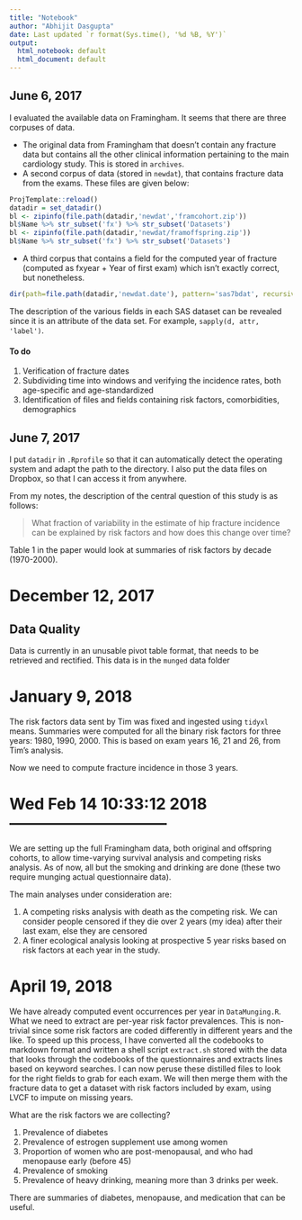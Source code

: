 ```yaml
---
title: "Notebook"
author: "Abhijit Dasgupta"
date: Last updated `r format(Sys.time(), '%d %B, %Y')`
output:
  html_notebook: default
  html_document: default
---
```


## June 6, 2017

I evaluated the available data on Framingham. It seems that there are three corpuses of data.

+ The original data from Framingham that doesn't contain any fracture data but contains all the other clinical information pertaining to the main cardiology study. This is stored in `archives`.
+ A second corpus of data (stored in `newdat`), that contains fracture data from the exams. These files are given below:
```r
ProjTemplate::reload()
datadir = set_datadir()
bl <- zipinfo(file.path(datadir,'newdat','framcohort.zip'))
bl$Name %>% str_subset('fx') %>% str_subset('Datasets')
bl <- zipinfo(file.path(datadir,'newdat/framoffspring.zip'))
bl$Name %>% str_subset('fx') %>% str_subset('Datasets')
```
+ A third corpus that contains a field for the computed year of fracture (computed as fxyear + Year of first exam) which isn't exactly correct, but nonetheless.
```r
dir(path=file.path(datadir,'newdat.date'), pattern='sas7bdat', recursive=T)
```

The description of the various fields in each SAS dataset can be
revealed since it is an attribute of the data set. For example, `sapply(d, attr, 'label')`.

#### To do

1. Verification of fracture dates
2. Subdividing time into windows and verifying the incidence rates, both age-specific and age-standardized
3. Identification of files and fields containing risk factors, comorbidities, demographics

## June 7, 2017

I put `datadir` in `.Rprofile` so that it can automatically detect the operating system and adapt the path to the
directory. I also put the data files on Dropbox, so that I can access it from anywhere.

From my notes, the description of the central question of this study is as follows:

> What fraction of variability in the estimate of hip fracture incidence can be explained by risk factors and how does this change over time?

Table 1 in the paper would look at summaries of risk factors by decade (1970-2000).

# December 12, 2017

## Data Quality

Data is currently in an unusable pivot table format, that needs to be retrieved and rectified. This data is in
the `munged` data folder


# January 9, 2018

The risk factors data sent by Tim was fixed and ingested using `tidyxl` means. Summaries were computed for all
the binary risk factors for three years: 1980, 1990, 2000. This is based on exam years 16, 21 and 26, from Tim's
analysis.

Now we need to compute fracture incidence in those 3 years.


# Wed Feb 14 10:33:12 2018 ------------------------------

We are setting up the full Framingham data, both original and offspring cohorts, to allow time-varying
survival analysis and competing risks analysis. As of now, all but the smoking and drinking are done (these two require munging actual questionnaire data).

The main analyses under consideration are:

1. A competing risks analysis with death as the competing risk. We can consider people censored if
they die over 2 years (my idea) after their last exam, else they are censored
2. A finer ecological analysis looking at prospective 5 year risks based on risk factors at each
year in the study.

# April 19, 2018

We have already computed event occurrences per year in `DataMunging.R`. What we need to extract are
per-year risk factor prevalences. This is non-trivial since some risk factors are coded differently
in different years and the like. To speed up this process, I have converted all the codebooks to
markdown format and written a shell script `extract.sh` stored with the data that looks through the
codebooks of the questionnaires and extracts lines based on keyword searches. I can now peruse these
distilled files to look for the right fields to grab for each exam. We will then merge them with the
fracture data to get a dataset with risk factors included by exam, using LVCF to impute on missing years.

What are the risk factors we are collecting?

1. Prevalence of diabetes
2. Prevalence of estrogen supplement use among women
3. Proportion of women who are post-menopausal, and who had menopause early (before 45)
4. Prevalence of smoking
5. Prevalence of heavy drinking, meaning more than 3 drinks per week.

There are summaries of diabetes, menopause, and medication that can be useful.
